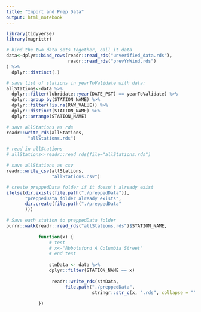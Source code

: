 ```yaml
---
title: "Import and Prep Data"
output: html_notebook
---
```


```r
library(tidyverse)
library(magrittr)
```

```r
# bind the two data sets together, call it data
data<-dplyr::bind_rows(readr::read_rds("unverified_data.rds"),
                       readr::read_rds("prevYrWind.rds")
) %>% 
  dplyr::distinct(.)
```

```r
# save list of stations in yearToValidate with data:
allStations<-data %>%
  dplyr::filter(lubridate::year(DATE_PST) == yearToValidate) %>%
  dplyr::group_by(STATION_NAME) %>%
  dplyr::filter(!is.na(RAW_VALUE)) %>%
  dplyr::distinct(STATION_NAME) %>%
  dplyr::arrange(STATION_NAME)

# save allStations as rds
readr::write_rds(allStations,
        "allStations.rds")

# read in allStations
# allStations<-readr::read_rds(file="allStations.rds")

# save allStations as csv
readr::write_csv(allStations,
                 "allStations.csv")

# create preppedData folder if it doesn't already exist
ifelse(dir.exists(file.path("./preppedData")),
       "preppedData folder already exists",
       dir.create(file.path("./preppedData"
       )))

# Save each station to preppedData folder 
purrr::walk(readr::read_rds("allStations.rds")$STATION_NAME,
            
            function(x) {
                # test
                # x<-"Abbotsford A Columbia Street"
                # end test
              
                stnData <- data %>%
                dplyr::filter(STATION_NAME == x)
             
                 readr::write_rds(stnData,
                      file.path("./preppedData",
                                stringr::str_c(x, ".rds", collapse = "")))
              
            })
```
